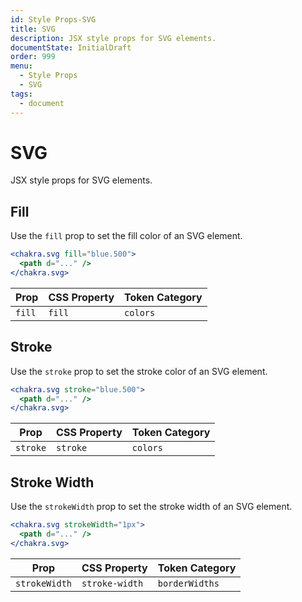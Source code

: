 ```yaml
---
id: Style Props-SVG
title: SVG
description: JSX style props for SVG elements.
documentState: InitialDraft
order: 999
menu:
  - Style Props
  - SVG
tags:
  - document
---
```


# SVG

JSX style props for SVG elements.

## Fill

Use the `fill` prop to set the fill color of an SVG element.

```jsx
<chakra.svg fill="blue.500">
  <path d="..." />
</chakra.svg>
```

| Prop   | CSS Property | Token Category |
| ------ | ------------ | -------------- |
| `fill` | `fill`       | `colors`       |

## Stroke

Use the `stroke` prop to set the stroke color of an SVG element.

```jsx
<chakra.svg stroke="blue.500">
  <path d="..." />
</chakra.svg>
```

| Prop     | CSS Property | Token Category |
| -------- | ------------ | -------------- |
| `stroke` | `stroke`     | `colors`       |

## Stroke Width

Use the `strokeWidth` prop to set the stroke width of an SVG element.

```jsx
<chakra.svg strokeWidth="1px">
  <path d="..." />
</chakra.svg>
```

| Prop          | CSS Property   | Token Category |
| ------------- | -------------- | -------------- |
| `strokeWidth` | `stroke-width` | `borderWidths` |
